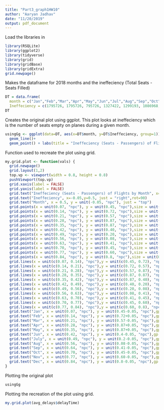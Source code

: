 ```yaml
---
title: "Part3_graph1HW10"
author: "Aaryan Jadhav"
date: "11/20/2019"
output: pdf_document
---
```


Load the libraries in
```r
library(RSQLite)
library(ggplot2)
library(tidyverse)
library(grid)
library(gridBase)
library(gridExtra)
grid.newpage()
```


Makes the dataframe for 2018 months and the ineffeciency (Total Seats - Seats Filled)
```r
DT = data.frame(
  month = c("Jan","Feb","Mar","Apr","May","Jun","Jul","Aug","Sep","Oct","Nov","Dec"),
  Ineffeciency = c(1795726, 1795726, 795726, 1327422, 1299193, 1086968, 1291711, 1650673, 1733035, 1499018, 1352993, 1459601))
DT
```

Creates the original plot using ggplot. This plot looks at ineffeciency which is the number of seats empty on planes during a given month.
```r
usingGg <- ggplot(data=DT, aes(x=DT$month, y=DT$Ineffeciency, group=1)) +
  geom_line()+
  geom_point() + labs(title = "Ineffeciency (Seats - Passengers) of Flights by Month", x= "Month", y = "Ineffeciency")
```


Function used to recreate the plot using grid.
```r
my.grid.plot <- function(vals) {
  grid.newpage()
  grid.layout(1,2)
  top.vp <- viewport(width = 0.8, height = 0.8)
  pushViewport(top.vp)
  grid.xaxis(label = FALSE)
  grid.yaxis(label = FALSE)
  grid.text("Ineffeciency (Seats - Passengers) of Flights by Month", x=.4,y=1.0)
  grid.text("Ineffeciency", x=-0.05,y=0.5, just = "right",rot=90)
  grid.text("Month", x = 0.5, y = unit(-0.05, "npc"), just = "top")
  grid.points(x = unit(0.07, "npc"), y = unit(0.45, "npc"),size = unit(0.5, "char"))
  grid.points(x = unit(0.14, "npc"), y = unit(0.72, "npc"),size = unit(0.5, "char"))
  grid.points(x = unit(0.21, "npc"), y = unit(0.57, "npc"),size = unit(0.5, "char"))
  grid.points(x = unit(0.28, "npc"), y = unit(0.87, "npc"),size = unit(0.5, "char"))
  grid.points(x = unit(0.35, "npc"), y = unit(0.87, "npc"),size = unit(0.5, "char"))
  grid.points(x = unit(0.42, "npc"), y = unit(0.40, "npc"),size = unit(0.5, "char"))
  grid.points(x = unit(0.49, "npc"), y = unit(0.20, "npc"),size = unit(0.5, "char"))
  grid.points(x = unit(0.56, "npc"), y = unit(0.08, "npc"),size = unit(0.5, "char"))
  grid.points(x = unit(0.63, "npc"), y = unit(0.41, "npc"),size = unit(0.5, "char"))
  grid.points(x = unit(0.70, "npc"), y = unit(0.45, "npc"),size = unit(0.5, "char"))
  grid.points(x = unit(0.77, "npc"), y = unit(0.60, "npc"),size = unit(0.5, "char"))
  grid.points(x = unit(0.84, "npc"), y = unit(0.8, "npc"),size = unit(0.5, "char"))
  grid.lines(x = unit(c(0.07, 0.14), "npc"),y = unit(c(0.45, 0.72), "npc"))
  grid.lines(x = unit(c(0.14, 0.21), "npc"),y = unit(c(0.72, 0.57), "npc"))
  grid.lines(x = unit(c(0.21, 0.28), "npc"),y = unit(c(0.57, 0.87), "npc"))
  grid.lines(x = unit(c(0.28, 0.35), "npc"),y = unit(c(0.87, 0.87), "npc"))
  grid.lines(x = unit(c(0.35, 0.42), "npc"),y = unit(c(0.87, 0.40), "npc"))
  grid.lines(x = unit(c(0.42, 0.49), "npc"),y = unit(c(0.40, 0.20), "npc"))
  grid.lines(x = unit(c(0.49, 0.56), "npc"),y = unit(c(0.20, 0.08), "npc"))
  grid.lines(x = unit(c(0.56, 0.63), "npc"),y = unit(c(0.08, 0.41), "npc"))
  grid.lines(x = unit(c(0.63, 0.70), "npc"),y = unit(c(0.41, 0.45), "npc"))
  grid.lines(x = unit(c(0.70, 0.77), "npc"),y = unit(c(0.45, 0.60), "npc"))
  grid.lines(x = unit(c(0.77, 0.84), "npc"),y = unit(c(0.60, 0.8), "npc"))
  grid.text("Jan", x = unit(0.07, "npc"), y = unit(0.45-0.05, "npc"),gp = gpar(fontsize = 6))
  grid.text("Feb", x = unit(0.14, "npc"), y = unit(0.72+0.05, "npc"),gp = gpar(fontsize = 6))
  grid.text("Mar", x = unit(0.21, "npc"), y = unit(0.57-0.05, "npc"),gp = gpar(fontsize = 6))
  grid.text("Apr", x = unit(0.28, "npc"), y = unit(0.87+0.05, "npc"),gp = gpar(fontsize = 6))
  grid.text("May", x = unit(0.35, "npc"), y = unit(0.87+0.05, "npc"),gp = gpar(fontsize = 6))
  grid.text("Jun", x = unit(0.42, "npc"), y = unit(0.4-0.05, "npc"),gp = gpar(fontsize = 6))
  grid.text("July", x = unit(0.49, "npc"), y = unit(0.2-0.05, "npc"),gp = gpar(fontsize = 6))
  grid.text("Aug", x = unit(0.56, "npc"), y = unit(0.08-0.05, "npc"),gp = gpar(fontsize = 6))
  grid.text("Sep", x = unit(0.64, "npc"), y = unit(0.41-0.05, "npc"),gp = gpar(fontsize = 6))
  grid.text("Oct", x = unit(0.70, "npc"), y = unit(0.45-0.05, "npc"),gp = gpar(fontsize = 6))
  grid.text("Nov", x = unit(0.77, "npc"), y = unit(0.60-0.05, "npc"),gp = gpar(fontsize = 6))
  grid.text("Dec", x = unit(0.84, "npc"), y = unit(0.8-0.05, "npc"),gp = gpar(fontsize = 6))
}
```

Plotting the original plot
```r
usingGg
```

Plotting the recreation of the plot using grid.
```r
my.grid.plot(avg_delays$delayTime)
```

